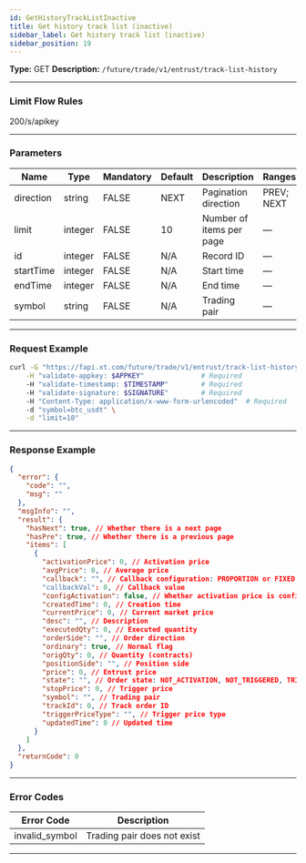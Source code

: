 ```yaml
---
id: GetHistoryTrackListInactive
title: Get history track list (inactive)
sidebar_label: Get history track list (inactive)
sidebar_position: 19
---
```


**Type:** GET **Description:** `/future/trade/v1/entrust/track-list-history`

---

### Limit Flow Rules

200/s/apikey

---

### Parameters

| Name | Type | Mandatory | Default | Description | Ranges |
| --- | --- | --- | --- | --- | --- |
| direction | string | FALSE | NEXT | Pagination direction | PREV; NEXT |
| limit | integer | FALSE | 10 | Number of items per page | — |
| id | integer | FALSE | N/A | Record ID | — |
| startTime | integer | FALSE | N/A | Start time | — |
| endTime | integer | FALSE | N/A | End time | — |
| symbol | string | FALSE | N/A | Trading pair | — |

---

### Request Example

```bash
curl -G "https://fapi.xt.com/future/trade/v1/entrust/track-list-history" \
    -H "validate-appkey: $APPKEY"              # Required
    -H "validate-timestamp: $TIMESTAMP"        # Required
    -H "validate-signature: $SIGNATURE"        # Required
    -H "Content-Type: application/x-www-form-urlencoded"  # Required
    -d "symbol=btc_usdt" \
    -d "limit=10"
```

---

### Response Example

```json
{
  "error": {
    "code": "",
    "msg": ""
  },
  "msgInfo": "",
  "result": {
    "hasNext": true, // Whether there is a next page
    "hasPre": true, // Whether there is a previous page
    "items": [
      {
        "activationPrice": 0, // Activation price
        "avgPrice": 0, // Average price
        "callback": "", // Callback configuration: PROPORTION or FIXED
        "callbackVal": 0, // Callback value
        "configActivation": false, // Whether activation price is configured
        "createdTime": 0, // Creation time
        "currentPrice": 0, // Current market price
        "desc": "", // Description
        "executedQty": 0, // Executed quantity
        "orderSide": "", // Order direction
        "ordinary": true, // Normal flag
        "origQty": 0, // Quantity (contracts)
        "positionSide": "", // Position side
        "price": 0, // Entrust price
        "state": "", // Order state: NOT_ACTIVATION, NOT_TRIGGERED, TRIGGERING, TRIGGERED, USER_REVOCATION, PLATFORM_REVOCATION, EXPIRED, DELEGATION_FAILED
        "stopPrice": 0, // Trigger price
        "symbol": "", // Trading pair
        "trackId": 0, // Track order ID
        "triggerPriceType": "", // Trigger price type
        "updatedTime": 0 // Updated time
      }
    ]
  },
  "returnCode": 0
}
```

---

### Error Codes

| Error Code     | Description                 |
| -------------- | --------------------------- |
| invalid_symbol | Trading pair does not exist |

---
